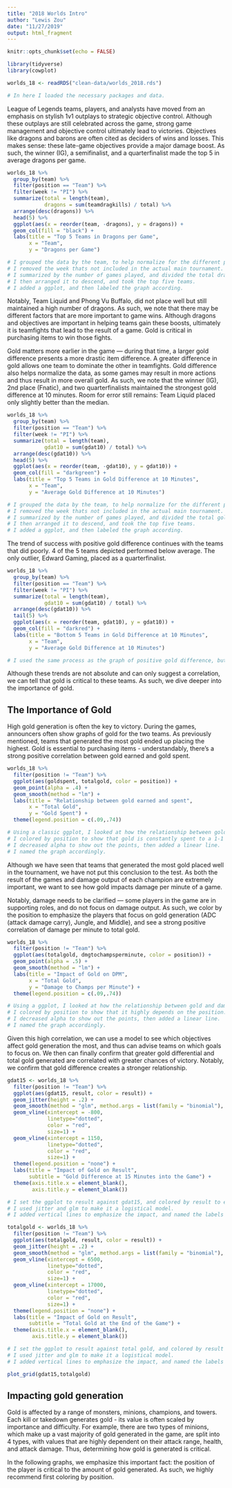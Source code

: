 ```yaml
---
title: "2018 Worlds Intro"
author: "Lewis Zou"
date: "11/27/2019"
output: html_fragment
---
```


```r
knitr::opts_chunk$set(echo = FALSE)

library(tidyverse)
library(cowplot)

worlds_18 <- readRDS("clean-data/worlds_2018.rds")

# In here I loaded the necessary packages and data.
```

League of Legends teams, players, and analysts have moved from an emphasis on stylish 1v1 outplays to strategic objective control. Although these outplays are still celebrated across the game, strong game management and objective control ultimately lead to victories. Objectives like dragons and barons are often cited as deciders of wins and losses. This makes sense: these late-game objectives provide a major damage boost. As such, the winner (IG), a semifinalist, and a quarterfinalist made the top 5 in average dragons per game. 

```r

worlds_18 %>%
  group_by(team) %>%
  filter(position == "Team") %>%
  filter(week != "PI") %>%
  summarize(total = length(team), 
            dragons = sum(teamdragkills) / total) %>%
  arrange(desc(dragons)) %>%
  head(5) %>%
  ggplot(aes(x = reorder(team, -dragons), y = dragons)) + 
  geom_col(fill = "black") +
  labs(title = "Top 5 Teams in Dragons per Game",
       x = "Team",
       y = "Dragons per Game")

# I grouped the data by the team, to help normalize for the different positions in the game.
# I removed the week thats not included in the actual main tournament.
# I summarized by the number of games played, and divided the total dragons killed by that total.
# I then arranged it to descend, and took the top five teams.
# I added a ggplot, and then labeled the graph according.
```

Notably, Team Liquid and Phong Vu Buffalo, did not place well but still maintained a high number of dragons. As such, we note that there may be different factors that are more important to game wins. Although dragons and objectives are important in helping teams gain these boosts, ultimately it is teamfights that lead to the result of a game. Gold is critical in purchasing items to win those fights. 

Gold matters more earlier in the game — during that time, a larger gold difference presents a more drastic item difference. A greater difference in gold allows one team to dominate the other in teamfights. Gold difference also helps normalize the data, as some games may result in more actions and thus result in more overall gold. As such, we note that the winner (IG), 2nd place (Fnatic), and two quarterfinalists maintained the strongest gold difference at 10 minutes. Room for error still remains: Team Liquid placed only slightly better than the median.

```r

worlds_18 %>%
  group_by(team) %>%
  filter(position == "Team") %>%
  filter(week != "PI") %>%
  summarize(total = length(team), 
            gdat10 = sum(gdat10) / total) %>%
  arrange(desc(gdat10)) %>%
  head(5) %>%
  ggplot(aes(x = reorder(team, -gdat10), y = gdat10)) + 
  geom_col(fill = "darkgreen") +
  labs(title = "Top 5 Teams in Gold Difference at 10 Minutes",
       x = "Team",
       y = "Average Gold Difference at 10 Minutes")

# I grouped the data by the team, to help normalize for the different positions in the game.
# I removed the week thats not included in the actual main tournament.
# I summarized by the number of games played, and divided the total gold difference at 10 minutes by the total games played.
# I then arranged it to descend, and took the top five teams.
# I added a ggplot, and then labeled the graph according.
```

The trend of success with positive gold difference continues with the teams that did poorly. 4 of the 5 teams depicted performed below average. The only outlier, Edward Gaming, placed as a quarterfinalist. 

```r

worlds_18 %>%
  group_by(team) %>%
  filter(position == "Team") %>%
  filter(week != "PI") %>%
  summarize(total = length(team), 
            gdat10 = sum(gdat10) / total) %>%
  arrange(desc(gdat10)) %>%
  tail(5) %>%
  ggplot(aes(x = reorder(team, gdat10), y = gdat10)) + 
  geom_col(fill = "darkred") +
  labs(title = "Bottom 5 Teams in Gold Difference at 10 Minutes",
       x = "Team",
       y = "Average Gold Difference at 10 Minutes")

# I used the same process as the graph of positive gold difference, but in this case I took the bottom five teams.
```

Although these trends are not absolute and can only suggest a correlation, we can tell that gold is critical to these teams. As such, we dive deeper into the importance of gold.

## The Importance of Gold

High gold generation is often the key to victory. During the games, announcers often show graphs of gold for the two teams. As previously mentioned, teams that generated the most gold ended up placing the highest. Gold is essential to purchasing items - understandably, there's a strong positive correlation between gold earned and gold spent.

```r

worlds_18 %>%
  filter(position != "Team") %>%
  ggplot(aes(goldspent, totalgold, color = position)) + 
  geom_point(alpha = .4) + 
  geom_smooth(method = "lm") + 
  labs(title = "Relationship between gold earned and spent",
       x = "Total Gold",
       y = "Gold Spent") + 
  theme(legend.position = c(.09,.74))

# Using a classic ggplot, I looked at how the relationship between gold spent and gold earned to emphasize its importance.
# I colored by position to show that gold is constantly spent to a 1-1 ratio, even across different positions.
# I decreased alpha to show out the points, then added a linear line. 
# I named the graph accordingly.
```

Although we have seen that teams that generated the most gold placed well in the tournament, we have not put this conclusion to the test. As both the result of the games and damage output of each champion are extremely important, we want to see how gold impacts damage per minute of a game. 

Notably, damage needs to be clarified — some players in the game are in supporting roles, and do not focus on damage output. As such, we color by the position to emphasize the players that focus on gold generation (ADC (attack damage carry), Jungle, and Middle), and see a strong positive correlation of damage per minute to total gold.

```r

worlds_18 %>%
  filter(position != "Team") %>%
  ggplot(aes(totalgold, dmgtochampsperminute, color = position)) + 
  geom_point(alpha = .5) + 
  geom_smooth(method = "lm") + 
  labs(title = "Impact of Gold on DPM",
       x = "Total Gold",
       y = "Damage to Champs per Minute") + 
  theme(legend.position = c(.09,.74))

# Using a ggplot, I looked at how the relationship between gold and damage per minute to see how gold impacts damaging the other team.
# I colored by position to show that it highly depends on the position.
# I decreased alpha to show out the points, then added a linear line. 
# I named the graph accordingly.
```

Given this high correlation, we can use a model to see which objectives affect gold generation the most, and thus can advise teams on which goals to focus on. We then can finally confirm that greater gold differential and total gold generated are correlated with greater chances of victory. Notably, we confirm that gold difference creates a stronger relationship.

```r

gdat15 <- worlds_18 %>%
  filter(position != "Team") %>%
  ggplot(aes(gdat15, result, color = result)) + 
  geom_jitter(height = .2) + 
  geom_smooth(method = "glm", method.args = list(family = "binomial"), se = FALSE) +
  geom_vline(xintercept = -800, 
             linetype="dotted",
             color = "red", 
             size=1) + 
  geom_vline(xintercept = 1150, 
             linetype="dotted",
             color = "red",
             size=1) + 
  theme(legend.position = "none") + 
  labs(title = "Impact of Gold on Result",
       subtitle = "Gold Difference at 15 Minutes into the Game") + 
  theme(axis.title.x = element_blank(),
        axis.title.y = element_blank())

# I set the ggplot to result against gdat15, and colored by result to emphasize the increase.
# I used jitter and glm to make it a logistical model.
# I added vertical lines to emphasize the impact, and named the labels accordingly.

totalgold <- worlds_18 %>%
  filter(position != "Team") %>%
  ggplot(aes(totalgold, result, color = result)) + 
  geom_jitter(height = .2) + 
  geom_smooth(method = "glm", method.args = list(family = "binomial"), se = FALSE) +
  geom_vline(xintercept = 6500, 
             linetype="dotted",
             color = "red", 
             size=1) + 
  geom_vline(xintercept = 17000, 
             linetype="dotted",
             color = "red",
             size=1) + 
  theme(legend.position = "none") + 
  labs(title = "Impact of Gold on Result",
       subtitle = "Total Gold at the End of the Game") +
  theme(axis.title.x = element_blank(),
        axis.title.y = element_blank())

# I set the ggplot to result against total gold, and colored by result to emphasize the increase.
# I used jitter and glm to make it a logistical model.
# I added vertical lines to emphasize the impact, and named the labels accordingly.

plot_grid(gdat15,totalgold)
```

## Impacting gold generation

Gold is affected by a range of monsters, minions, champions, and towers. Each kill or takedown generates gold - its value is often scaled by importance and difficulty. For example, there are two types of minions, which make up a vast majority of gold generated in the game, are split into 4 types, with values that are highly dependent on their attack range, health, and attack damage. Thus, determining how gold is generated is critical.

In the following graphs, we emphasize this important fact: the position of the player is critical to the amount of gold generated. As such, we highly recommend first coloring by position.
